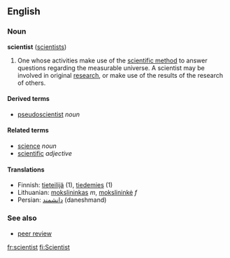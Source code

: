 ==English==
===Noun===
'''scientist''' ([[scientists]])

#One whose activities make use of the [[scientific method]] to answer questions regarding the measurable universe.  A scientist may be involved in original [[research]], or make use of the results of the research of others.

====Derived terms====
*[[pseudoscientist]] ''noun''

====Related terms====
*[[science]] ''noun''
*[[scientific]] ''adjective''

====Translations====
*Finnish: [[tieteilijä]] (1), [[tiedemies]] (1)
*Lithuanian: [[mokslininkas]] ''m'', [[mokslininkė]] ''f''
*Persian: [[دانشمند]] (daneshmand)

===See also===
*[[peer review]]

[[fr:scientist]]
[[fi:Scientist]]